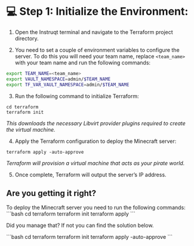 # 💻 Step 1: Initialize the Environment:
 1. Open the Instruqt terminal and navigate to the Terraform project directory.

 2. You need to set a couple of environment variables to configure the server. 
 To do this you will need your team name, replace `<team_name>` with your team 
 name and run the following commands:

 ```bash
export TEAM_NAME=<team_name>
export VAULT_NAMESPACE=admin/$TEAM_NAME
export TF_VAR_VAULT_NAMESPACE=admin/$TEAM_NAME
 ```

 3. Run the following command to initialize Terraform:

 ```
cd terraform
terraform init
```
*_This downloads the necessary Libvirt provider plugins required to create the virtual machine_.*

4. Apply the Terraform configuration to deploy the Minecraft server:

```
terraform apply -auto-approve
```
*_Terraform will provision a virtual machine that acts as your pirate world_.*

5. Once complete, Terraform will output the server’s IP address.

## Are you getting it right?

<Task id="apply_terraform_configuration">
To deploy the Minecraft server you need to run the following commands:
```bash
cd terraform
terraform init
terraform apply
```
</Task>

Did you manage that? If not you can find the solution below.

<Solution title="Solution: terraform apply">
```bash
cd terraform
terraform init
terraform apply -auto-approve
```
</Solution>